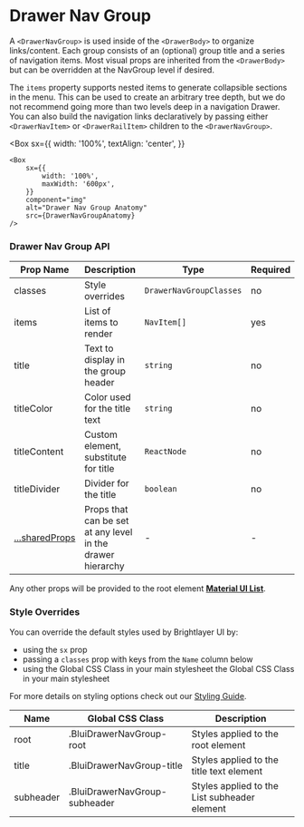 
# Drawer Nav Group

A `<DrawerNavGroup>` is used inside of the `<DrawerBody>` to organize links/content. Each group consists of an (optional) group title and a series of navigation items. Most visual props are inherited from the `<DrawerBody>` but can be overridden at the NavGroup level if desired.

The `items` property supports nested items to generate collapsible sections in the menu. This can be used to create an arbitrary tree depth, but we do not recommend going more than two levels deep in a navigation Drawer. You can also build the navigation links declaratively by passing either `<DrawerNavItem>` or `<DrawerRailItem>` children to the `<DrawerNavGroup>`.

<Box
    sx={{
        width: '100%',
        textAlign: 'center',
    }}
>
    <Box
        sx={{
            width: '100%',
            maxWidth: '600px',
        }}
        component="img"
        alt="Drawer Nav Group Anatomy"
        src={DrawerNavGroupAnatomy}
    />
</Box>

### Drawer Nav Group API

<Box>

| Prop Name                       | Description                                                | Type                    | Required | Default                     |
| ------------------------------- | ---------------------------------------------------------- | ----------------------- | -------- | --------------------------- |
| classes                         | Style overrides                                            | `DrawerNavGroupClasses` | no       |                             |
| items                           | List of items to render                                    | `NavItem[]`             | yes      |                             |
| title                           | Text to display in the group header                        | `string`                | no       |                             |
| titleColor                      | Color used for the title text                              | `string`                | no       | varies for light/dark theme |
| titleContent                    | Custom element, substitute for title                       | `ReactNode`             | no       |                             |
| titleDivider                    | Divider for the title                                      | `boolean`               | no       | true                        |
| [...sharedProps](#shared-props) | Props that can be set at any level in the drawer hierarchy | -                       | -        |                             |

</Box>

Any other props will be provided to the root element [**Material UI List**](https://mui.com/api/list/).

### Style Overrides

You can override the default styles used by Brightlayer UI by:

-   using the `sx` prop
-   passing a `classes` prop with keys from the `Name` column below
-   using the Global CSS Class in your main stylesheet
    the Global CSS Class in your main stylesheet

For more details on styling options check out our [Styling Guide](https://github.com/brightlayer-ui/react-component-library/tree/master/docs#style-guide).

<Box>

| Name      | Global CSS Class              | Description                                  |
| --------- | ----------------------------- | -------------------------------------------- |
| root      | .BluiDrawerNavGroup-root      | Styles applied to the root element           |
| title     | .BluiDrawerNavGroup-title     | Styles applied to the title text element     |
| subheader | .BluiDrawerNavGroup-subheader | Styles applied to the List subheader element |

</Box>

<SharedProps />

